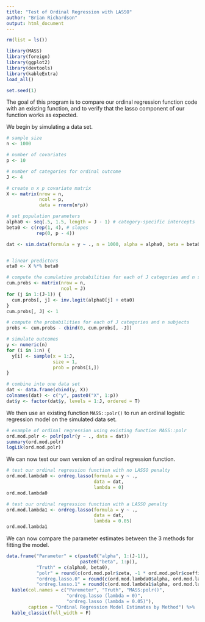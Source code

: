 ---
title: "Test of Ordinal Regression with LASSO"
author: "Brian Richardson"
output: html_document
---

```{r setup, include=FALSE}

rm(list = ls())

library(MASS)
library(foreign)
library(ggplot2)
library(devtools)
library(kableExtra)
load_all()

set.seed(1)

```

The goal of this program is to compare our ordinal regression function code with an existing function, and to verify that the lasso component of our function works as expected.

We begin by simulating a data set.

```{r}


# sample size
n <- 1000

# number of covariates
p <- 10

# number of categories for ordinal outcome
J <- 4

# create n x p covariate matrix
X <- matrix(nrow = n,
            ncol = p,
            data = rnorm(n*p))

# set population parameters
alpha0 <- seq(.5, 1.5, length = J - 1) # category-specific intercepts
beta0 <- c(rep(1, 4), # slopes
           rep(0, p - 4)) 

dat <- sim.data(formula = y ~ ., n = 1000, alpha = alpha0, beta = beta0)


# linear predictors
eta0 <- X %*% beta0

# compute the cumulative probabilities for each of J categories and n subjects
cum.probs <- matrix(nrow = n,
                    ncol = J)
for (j in 1:(J-1)) {
  cum.probs[, j] <- inv.logit(alpha0[j] + eta0)
}
cum.probs[, J] <- 1

# compute the probabilities for each of J categories and n subjects
probs <- cum.probs - cbind(0, cum.probs[, -J])

# simulate outcomes
y <- numeric(n)
for (i in 1:n) {
  y[i] <- sample(x = 1:J,
                 size = 1,
                 prob = probs[i,])
}

# combine into one data set
dat <- data.frame(cbind(y, X))
colnames(dat) <- c("y", paste0("X", 1:p))
dat$y <- factor(dat$y, levels = 1:J, ordered = T)

```

We then use an existing function `MASS::polr()` to run an ordinal logistic regression model on the simulated data set.

```{r}

# example of ordinal regression using existing function MASS::polr
ord.mod.polr <- polr(polr(y ~ ., data = dat))
summary(ord.mod.polr)
logLik(ord.mod.polr)

```

We can now test our own version of an ordinal regression function.

```{r}

# test our ordinal regression function with no LASSO penalty
ord.mod.lambda0 <- ordreg.lasso(formula = y ~ .,
                                data = dat,
                                lambda = 0)
ord.mod.lambda0

# test our ordinal regression function with a LASSO penalty
ord.mod.lambda1 <- ordreg.lasso(formula = y ~ .,
                                data = dat,
                                lambda = 0.05)
ord.mod.lambda1

```

We can now compare the parameter estimates between the 3 methods for fitting the model.

```{r}

data.frame("Parameter" = c(paste0("alpha", 1:(J-1)),
                           paste0("beta", 1:p)),
           "Truth" = c(alpha0, beta0),
           "polr" = round(c(ord.mod.polr$zeta, -1 * ord.mod.polr$coefficients), 3),
           "ordreg.lasso.0" = round(c(ord.mod.lambda0$alpha, ord.mod.lambda0$beta), 3),
           "ordreg.lasso.1" = round(c(ord.mod.lambda1$alpha, ord.mod.lambda1$beta), 3)) %>%
  kable(col.names = c("Paremeter", "Truth", "MASS:polr()",
                      "ordreg.lasso (lambda = 0)",
                      "ordreg.lasso (lambda = 0.05)"),
        caption = "Ordinal Regression Model Estimates by Method") %>% 
  kable_classic(full_width = F)
  


```









